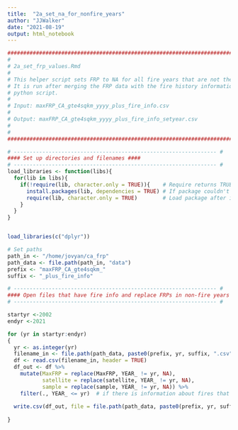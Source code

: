 ```yaml
---
title:  "2a_set_na_for_nonfire_years"
author: "JJWalker"
date: "2021-08-19"
output: html_notebook
---
```


```r

########################################################################### #
# 
# 2a_set_frp_values.Rmd
#
# This helper script sets FRP to NA for all fire years that are not the MODIS/fire year.
# It is run after merging the FRP data with the fire history information via the 
# python script.
#
# Input: maxFRP_CA_gte4sqkm_yyyy_plus_fire_info.csv
# 
# Output: maxFRP_CA_gte4sqkm_yyyy_plus_fire_info_setyear.csv
# 
#
########################################################################### #
```

```r


# ---------------------------------------------------------------- #
#### Set up directories and filenames ####
# ---------------------------------------------------------------- #
load_libraries <- function(libs){
  for(lib in libs){
    if(!require(lib, character.only = TRUE)){    # Require returns TRUE if package loaded
      install.packages(lib, dependencies = TRUE) # If package couldn't load, re-install
      require(lib, character.only = TRUE)        # Load package after installing
    }
  }
}


load_libraries(c("dplyr"))

# Set paths
path_in <- "/home/jovyan/ca_frp"
path_data <- file.path(path_in, "data")
prefix <- "maxFRP_CA_gte4sqkm_"
suffix <- "_plus_fire_info"


```


```r

# ---------------------------------------------------------------- #
#### Open files that have fire info and replace FRPs in non-fire years ####
# ---------------------------------------------------------------- #

startyr <-2002
endyr <-2021

for (yr in startyr:endyr)
{
  yr <- as.integer(yr)
  filename_in <- file.path(path_data, paste0(prefix, yr, suffix, ".csv"))
  df <- read.csv(filename_in, header = TRUE)
  df_out <- df %>% 
    mutate(MaxFRP = replace(MaxFRP, YEAR_ != yr, NA),
           satellite = replace(satellite, YEAR_ != yr, NA),
           sample = replace(sample, YEAR_ != yr, NA)) %>% 
    filter(., YEAR_ <= yr)  # if there is information about fires that occur AFTER the target date, delete 
  
  write.csv(df_out, file = file.path(path_data, paste0(prefix, yr, suffix, "_setyear.csv")))
  
}
```

